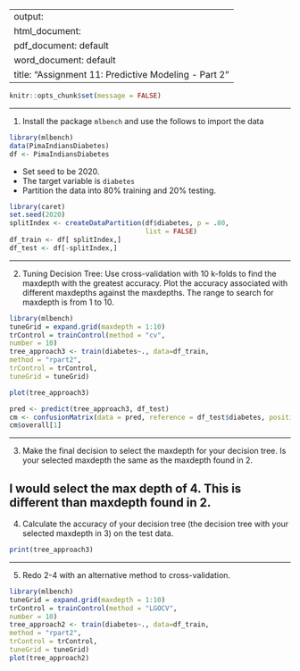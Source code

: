 
---
output: 
  html_document:
  pdf_document: default
  word_document: default
title: "Assignment 11: Predictive Modeling - Part 2"
---


```r
knitr::opts_chunk$set(message = FALSE)
```


-------

1. Install the package `mlbench` and use the follows to import the data

```r
library(mlbench)
data(PimaIndiansDiabetes)
df <- PimaIndiansDiabetes
```

- Set seed to be 2020. 
- The target variable is `diabetes`
- Partition the data into 80% training and 20% testing.  
```r
library(caret)
set.seed(2020)
splitIndex <- createDataPartition(df$diabetes, p = .80, 
                                  list = FALSE)
df_train <- df[ splitIndex,]
df_test <- df[-splitIndex,]
```


-------

2. Tuning Decision Tree:  Use cross-validation with 10 k-folds to find the maxdepth with the greatest accuracy. Plot the accuracy associated with different maxdepths against the maxdepths. The range to search for maxdepth is from 1 to 10. 


```r
library(mlbench)
tuneGrid = expand.grid(maxdepth = 1:10)
trControl = trainControl(method = "cv",
number = 10)
tree_approach3 <- train(diabetes~., data=df_train,
method = "rpart2",
trControl = trControl,
tuneGrid = tuneGrid)

plot(tree_approach3)
```
```r
pred <- predict(tree_approach3, df_test)
cm <- confusionMatrix(data = pred, reference = df_test$diabetes, positive = "pos")
cm$overall[1]

```


-------

3. Make the final decision to select the maxdepth for your decision tree.  Is your selected maxdepth the same as the maxdepth found in 2. 

I would select the max depth of 4. This is different than maxdepth found in 2.
-------

4. Calculate the accuracy of your decision tree (the decision tree with your selected maxdepth in 3) on the test data. 

```r
print(tree_approach3)
```

-------

5. Redo 2-4 with an alternative method to cross-validation. 
```r
library(mlbench)
tuneGrid = expand.grid(maxdepth = 1:10)
trControl = trainControl(method = "LGOCV",
number = 10)
tree_approach2 <- train(diabetes~., data=df_train,
method = "rpart2",
trControl = trControl,
tuneGrid = tuneGrid)
plot(tree_approach2)
```

